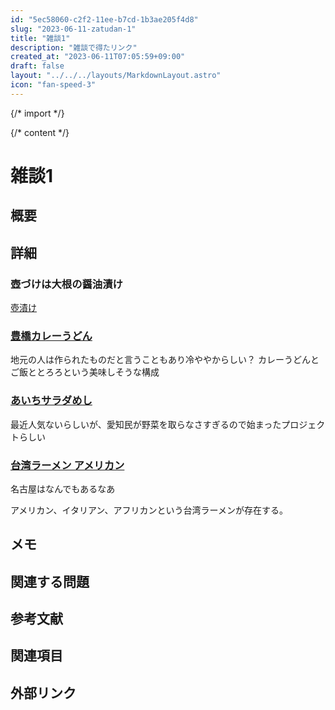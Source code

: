```yaml
---
id: "5ec58060-c2f2-11ee-b7cd-1b3ae205f4d8"
slug: "2023-06-11-zatudan-1"
title: "雑談1"
description: "雑談で得たリンク"
created_at: "2023-06-11T07:05:59+09:00"
draft: false
layout: "../../../layouts/MarkdownLayout.astro"
icon: "fan-speed-3"
---
```


{/* import */}


{/* content */}

# 雑談1

## 概要

## 詳細

### 壺づけは大根の醤油漬け

[壺漬け](https://ja.wikipedia.org/wiki/%E5%A3%BA%E6%BC%AC%E3%81%91)

### [豊橋カレーうどん](https://www.honokuni.or.jp/toyohashi/udon/)

地元の人は作られたものだと言うこともあり冷ややからしい？
カレーうどんとご飯ととろろという美味しそうな構成

### [あいちサラダめし](https://www.minsala.jp/aichi/index.html)

最近人気ないらしいが、愛知民が野菜を取らなさすぎるので始まったプロジェクトらしい

### [台湾ラーメン アメリカン](https://www.hotpepper.jp/mesitsu/entry/masaki-nagaya/18-00032)

名古屋はなんでもあるなあ

アメリカン、イタリアン、アフリカンという台湾ラーメンが存在する。

## メモ

## 関連する問題

## 参考文献

## 関連項目

## 外部リンク


